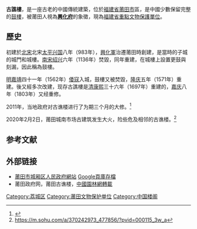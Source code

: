 {{文物保护单位
| 级别 = 省级
| 省区市 = 福建省
| 名称 = 譙樓
| 图片 = Guqiaolou,Putian,Fujian-20190908.jpg
| 分类 = 古建筑及历史纪念建筑物
| 时代 = [[清朝|清]]
| 所在 = [[莆田市|莆田市]][[荔城区|荔城区]]
| 登录 = 1985年
}}
'''古譙樓'''，是一座古老的中國傳統建築，位於[[福建省|福建省]][[莆田市|莆田市]]區，是中國少數保留完整的[[鼓樓|鼓樓]]，被莆田人視為'''[[興化府|興化府]]'''的象徵，現為[[福建省文物保护单位|福建省重點文物保護單位]]。

==歷史==
初建於[[北宋|北宋]]北宋[[太平兴国|太平兴国]]八年（983年），[[興化軍|興化軍]]治遷莆田時創建，是當時的子城的城門和城樓。[[南宋|南宋]][[紹興_(宋高宗)|绍兴]]六年（1136年）焚毀，同年重建，在城樓上設置更鼓與刻漏，因此稱為鼓樓。

[[明朝|明]][[嘉靖|嘉靖]]四十一年（1562年）[[倭寇|倭寇]]入城，鼓樓又被焚毀，[[隆庆_(明朝)|隆庆]]五年（1571年）重建。後又經多次改建，现存古譙樓是[[清朝|清]][[康熙|康熙]]三十六年（1697年）重建的，[[嘉庆|嘉庆]]八年（1803年）又经重修。

2011年，当地政府对古谯楼进行了为期三个月的大修。<ref>{{cite web|title=莆田大修古谯楼|url=http://news.ifeng.com/gundong/detail_2011_10/24/10094107_0.shtml|website=凤凰网|accessdate=2018-02-22|ref=ifeng|archive-date=2018-02-22|archive-url=https://web.archive.org/web/20180222165349/http://news.ifeng.com/gundong/detail_2011_10/24/10094107_0.shtml|dead-url=no}}</ref>

2020年2月2日，莆田城南市场古建筑发生大火，险些危及相邻的古谯楼。<ref>https://m.sohu.com/a/370242973_477856/?pvid=000115_3w_a</ref>

==参考文献==
<references />

==外部链接==
*[http://www.chengxiang.gov.cn/lygg-2-7.asp 莆田市城厢区人民政府網站]  [http://web.archive.org/web/20031125071741/http://www.chengxiang.gov.cn/lygg-2-7.asp Google頁庫存檔] 
*莆田政府网，莆田古谯楼，[http://gj.yuanlin.com/Html/Detail/2006-3/1433.html 中國園林網轉載] {{Wayback|url=http://gj.yuanlin.com/Html/Detail/2006-3/1433.html |date=20070505145338 }}

{{莆田市境内的福建省文物保护单位}}

{{Chinese building-stub}}
[[Category:荔城区|Category:荔城区]]
[[Category:莆田文物保护单位|Category:莆田文物保护单位]]
[[Category:中国楼阁|Category:中国楼阁]]